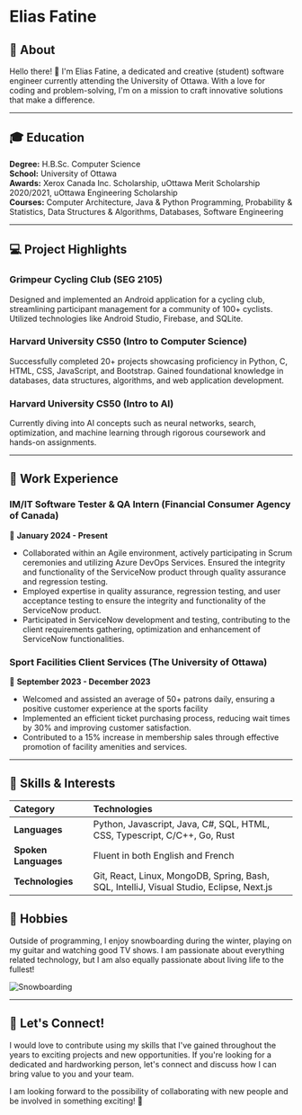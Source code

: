 <p align="center">
  <strong><h1>Elias Fatine</h1></strong>
</p>

## 🚀 About

Hello there! 👋 I'm Elias Fatine, a dedicated and creative (student) software engineer currently attending the University of Ottawa. With a love for coding and problem-solving, I'm on a mission to craft innovative solutions that make a difference.

---

## 🎓 Education

**Degree:** H.B.Sc. Computer Science  
**School:** University of Ottawa  
**Awards:** Xerox Canada Inc. Scholarship, uOttawa Merit Scholarship 2020/2021, uOttawa Engineering Scholarship  
**Courses:** Computer Architecture, Java & Python Programming, Probability & Statistics, Data Structures & Algorithms, Databases, Software Engineering

---

## 💻 Project Highlights

### Grimpeur Cycling Club (SEG 2105)
Designed and implemented an Android application for a cycling club, streamlining participant management for a community of 100+ cyclists. Utilized technologies like Android Studio, Firebase, and SQLite.

### Harvard University CS50 (Intro to Computer Science)
Successfully completed 20+ projects showcasing proficiency in Python, C, HTML, CSS, JavaScript, and Bootstrap. Gained foundational knowledge in databases, data structures, algorithms, and web application development.

### Harvard University CS50 (Intro to AI)
Currently diving into AI concepts such as neural networks, search, optimization, and machine learning through rigorous coursework and hands-on assignments.

---

## 🌟 Work Experience

### IM/IT Software Tester & QA Intern (Financial Consumer Agency of Canada)
📆 **January 2024 - Present**  
- Collaborated within an Agile environment, actively participating in Scrum ceremonies and utilizing Azure DevOps Services. Ensured the integrity and functionality of the ServiceNow product through quality assurance and regression testing.
- Employed expertise in quality assurance, regression testing, and user acceptance testing to ensure the integrity and functionality of the ServiceNow product.
- Participated in ServiceNow development and testing, contributing to the client requirements gathering, optimization and enhancement of ServiceNow functionalities.


### Sport Facilities Client Services (The University of Ottawa)
📆 **September 2023 - December 2023**  
- Welcomed and assisted an average of 50+ patrons daily, ensuring a positive customer experience at the sports facility
- Implemented an efficient ticket purchasing process, reducing wait times by 30% and improving customer satisfaction.
- Contributed to a 15% increase in membership sales through effective promotion of facility amenities and services.

---

## 🚀 Skills & Interests


| Category           | Technologies                                            | 
|:-------------------|:-------------------------------------------------------|
| **Languages**      | Python, Javascript, Java, C#, SQL, HTML, CSS, Typescript, C/C++, Go, Rust |
| **Spoken Languages**| Fluent in both English and French                       |
| **Technologies**   | Git, React, Linux, MongoDB, Spring, Bash, SQL, IntelliJ, Visual Studio, Eclipse, Next.js |


## 🎸 Hobbies

Outside of programming, I enjoy snowboarding during the winter, playing on my guitar and watching good TV shows. I am passionate about everything related technology, but I am also equally passionate about living life to the fullest!

![Snowboarding](https://img.freepik.com/free-photo/men-snowboard-extreme-winter-sport-adventure-generative-ai_188544-33396.jpg)

---

## 🤝 Let's Connect!

I would love to contribute using my skills that I've gained throughout the years to exciting projects and new opportunities. If you're looking for a dedicated and hardworking person, let's connect and discuss how I can bring value to you and your team.

I am looking forward to the possibility of collaborating with new people and be involved in something exciting! 🚀
